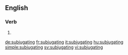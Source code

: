 ==English==

===Verb===
{{head|en}}

# {{present participle of|subjugate|lang=en}}

[[de:subjugating]]
[[fr:subjugating]]
[[it:subjugating]]
[[hu:subjugating]]
[[simple:subjugating]]
[[sv:subjugating]]
[[vi:subjugating]]
